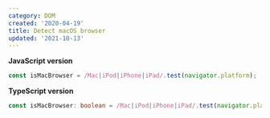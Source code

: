 ```yaml
---
category: DOM
created: '2020-04-19'
title: Detect macOS browser
updated: '2021-10-13'
---
```


**JavaScript version**

```js isMacBrowser.js
const isMacBrowser = /Mac|iPod|iPhone|iPad/.test(navigator.platform);
```

**TypeScript version**

```ts isMacBrowser.ts
const isMacBrowser: boolean = /Mac|iPod|iPhone|iPad/.test(navigator.platform);
```

